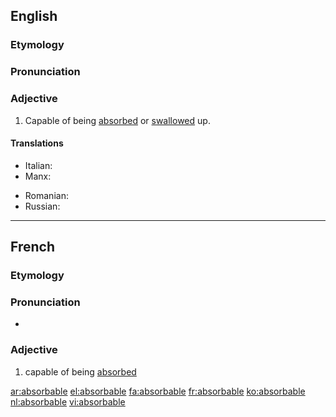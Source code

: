 ==English==

===Etymology===
{{suffix|absorb|able}}

===Pronunciation===
{{a|US}} {{IPA|/əb.ˈsɔɹb.ə.bəl/|/əb.ˈzɔɹb.ə.bəl/}}

===Adjective===
{{en-adj}}

# Capable of being [[absorbed]] or [[swallow]]ed up.

====Translations====
{{trans-top|capable of being absorbed}}
* Italian: {{t-|it|assorbibile}}
* Manx: {{t-|gv|yn-sooit}}
{{trans-mid}}
* Romanian: {{t-|ro|absorbibil|m|n}}
* Russian: {{t+|ru|абсорбируемый|tr=absorbírujemyj|sc=Cyrl}}
{{trans-bottom}}

----

==French==

===Etymology===
{{suffix|absorber|able|lang=fr}}

===Pronunciation===
* {{IPA|/ap.sɔʁ.babl/|lang=fr}}

===Adjective===
{{fr-adj-mf}}

# capable of being [[absorb]]ed

[[ar:absorbable]]
[[el:absorbable]]
[[fa:absorbable]]
[[fr:absorbable]]
[[ko:absorbable]]
[[nl:absorbable]]
[[vi:absorbable]]
